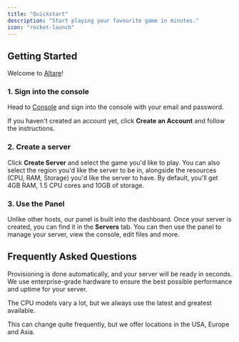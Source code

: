 ---
title: "Quickstart"
description: "Start playing your favourite game in minutes."
icon: "rocket-launch"
---

## Getting Started

Welcome to [Altare](https://altare.pro/app)! 

### 1. Sign into the console

Head to [Console](https://console.altare.pro/app/auth) and sign into the console with your email and password.

If you haven't created an account yet, click **Create an Account** and follow the instructions.

### 2. Create a server

Click **Create Server** and select the game you'd like to play. You can also select the region you'd like the server to be in, alongside the resources (CPU, RAM, Storage) you'd like the server to have. By default, you'll get 4GB RAM, 1.5 CPU cores and 10GB of storage.

### 3. Use the Panel

Unlike other hosts, our panel is built into the dashboard. Once your server is created, you can find it in the **Servers** tab. You can then use the panel to manage your server, view the console, edit files and more.

## Frequently Asked Questions

<AccordionGroup>

<Accordion title="How long does provisioning take?">
Provisioning is done automatically, and your server will be ready in seconds.
</Accordion>

<Accordion title="What hardware do you use?">
We use enterprise-grade hardware to ensure the best possible performance and uptime for your server.

The CPU models vary a lot, but we always use the latest and greatest available.
</Accordion>

<Accordion title="What locations do you offer?">
This can change quite frequently, but we offer locations in the USA, Europe and Asia.
</Accordion>

</AccordionGroup>
